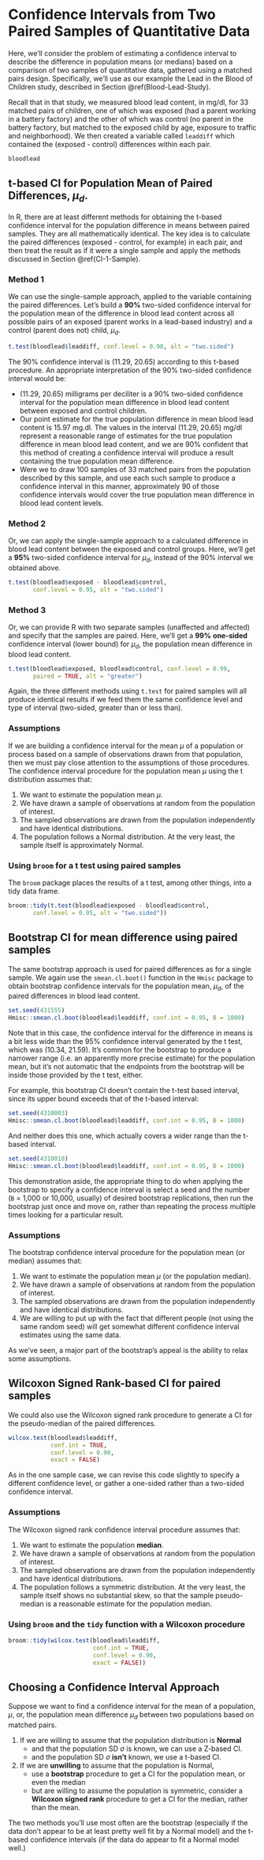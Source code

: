# Confidence Intervals from Two Paired Samples of Quantitative Data {#CI-Paired-Samples}

Here, we'll consider the problem of estimating a confidence interval to describe the difference in population means (or medians) based on a comparison of two samples of quantitative data, gathered using a matched pairs design. Specifically, we'll use as our example the Lead in the Blood of Children study, described in Section \@ref(Blood-Lead-Study). 

Recall that in that study, we measured blood lead content, in mg/dl, for 33 matched pairs of children, one of which was exposed (had a parent working in a battery factory) and the other of which was control (no parent in the battery factory, but matched to the exposed child by age, exposure to traffic and neighborhood). We then created a variable called `leaddiff` which contained the (exposed - control) differences within each pair.

```r
bloodlead
```

## t-based CI for Population Mean of Paired Differences, $\mu_d$.

In R, there are at least different methods for obtaining the t-based confidence interval for the population difference in means between paired samples. They are all mathematically identical. The key idea is to calculate the paired differences (exposed - control, for example) in each pair, and then treat the result as if it were a single sample and apply the methods discussed in Section \@ref(CI-1-Sample).

### Method 1 

We can use the single-sample approach, applied to the variable containing the paired differences. Let's build a **90%** two-sided confidence interval for the population mean of the difference in blood lead content across all possible pairs of an exposed (parent works in a lead-based industry) and a control (parent does not) child, $\mu_d$.

```r
t.test(bloodlead$leaddiff, conf.level = 0.90, alt = "two.sided")
```

The 90% confidence interval is (11.29, 20.65) according to this t-based procedure. An appropriate interpretation of the 90% two-sided confidence interval would be:

- (11.29, 20.65) milligrams per deciliter is a 90% two-sided confidence interval for the population mean difference in blood lead content between exposed and control children. 
- Our point estimate for the true population difference in mean blood lead content is 15.97 mg.dl. The values in the interval (11.29, 20.65) mg/dl represent a reasonable range of estimates for the true population difference in mean blood lead content, and we are 90% confident that this method of creating a confidence interval will produce a result containing the true population mean difference.
- Were we to draw 100 samples of 33 matched pairs from the population described by this sample, and use each such sample to produce a confidence interval in this manner, approximately 90 of those confidence intervals would cover the true population mean difference in blood lead content levels.

### Method 2 

Or, we can apply the single-sample approach to a calculated difference in blood lead content between the exposed and control groups. Here, we'll get a **95%** two-sided confidence interval for $\mu_d$, instead of the 90% interval we obtained above.

```r
t.test(bloodlead$exposed - bloodlead$control, 
       conf.level = 0.95, alt = "two.sided")
```

### Method 3 

Or, we can provide R with two separate samples (unaffected and affected) and specify that the samples are paired. Here, we'll get a **99%** **one-sided** confidence interval (lower bound) for $\mu_d$, the population mean difference in blood lead content.

```r
t.test(bloodlead$exposed, bloodlead$control, conf.level = 0.99,
       paired = TRUE, alt = "greater")
```

Again, the three different methods using `t.test` for paired samples will all produce identical results if we feed them the same confidence level and type of interval (two-sided, greater than or less than).

### Assumptions

If we are building a confidence interval for the mean $\mu$ of a population or process based on a sample of observations drawn from that population, then we must pay close attention to the assumptions of those procedures. The confidence interval procedure for the population mean $\mu$ using the t distribution assumes that:

1. We want to estimate the population mean $\mu$.
2. We have drawn a sample of observations at random from the population of interest.
3. The sampled observations are drawn from the population independently and have identical distributions.
4. The population follows a Normal distribution. At the very least, the sample itself is approximately Normal.

### Using `broom` for a t test using paired samples

The `broom` package places the results of a t test, among other things, into a tidy data frame.

```r
broom::tidy(t.test(bloodlead$exposed - bloodlead$control, 
       conf.level = 0.95, alt = "two.sided"))
```

## Bootstrap CI for mean difference using paired samples

The same bootstrap approach is used for paired differences as for a single sample. We again use the `smean.cl.boot()` function in the `Hmisc` package to obtain bootstrap confidence intervals for the population mean, $\mu_d$, of the paired differences in blood lead content.

```r
set.seed(431555)
Hmisc::smean.cl.boot(bloodlead$leaddiff, conf.int = 0.95, B = 1000) 
```

Note that in this case, the confidence interval for the difference in means is a bit less wide than the 95% confidence interval generated by the t test, which was (10.34, 21.59). It's common for the bootstrap to produce a narrower range (i.e. an apparently more precise estimate) for the population mean, but it's not automatic that the endpoints from the bootstrap will be inside those provided by the t test, either. 

For example, this bootstrap CI doesn't contain the t-test based interval, since its upper bound exceeds that of the t-based interval:

```r
set.seed(4310003)
Hmisc::smean.cl.boot(bloodlead$leaddiff, conf.int = 0.95, B = 1000) 
```

And neither does this one, which actually covers a wider range than the t-based interval.

```r
set.seed(4310018)
Hmisc::smean.cl.boot(bloodlead$leaddiff, conf.int = 0.95, B = 1000) 
```

This demonstration aside, the appropriate thing to do when applying the bootstrap to specify a confidence interval is select a seed and the number (`B` = 1,000 or 10,000, usually) of desired bootstrap replications, then run the bootstrap just once and move on, rather than repeating the process multiple times looking for a particular result.

### Assumptions

The bootstrap confidence interval procedure for the population mean (or median) assumes that:

1. We want to estimate the population mean $\mu$ (or the population median).
2. We have drawn a sample of observations at random from the population of interest.
3. The sampled observations are drawn from the population independently and have identical distributions.
4. We are willing to put up with the fact that different people (not using the same random seed) will get somewhat different confidence interval estimates using the same data.

As we've seen, a major part of the bootstrap's appeal is the ability to relax some assumptions.

## Wilcoxon Signed Rank-based CI for paired samples

We could also use the Wilcoxon signed rank procedure to generate a CI for the pseudo-median of the paired differences.

```r
wilcox.test(bloodlead$leaddiff, 
            conf.int = TRUE, 
            conf.level = 0.90, 
            exact = FALSE)
```

As in the one sample case, we can revise this code slightly to specify a different confidence level, or gather a one-sided rather than a two-sided confidence interval.

### Assumptions

The Wilcoxon signed rank confidence interval procedure assumes that:

1. We want to estimate the population **median**.
2. We have drawn a sample of observations at random from the population of interest.
3. The sampled observations are drawn from the population independently and have identical distributions.
4. The population follows a symmetric distribution. At the very least, the sample itself shows no substantial skew, so that the sample pseudo-median is a reasonable estimate for the population median.

### Using `broom` and the `tidy` function with a Wilcoxon procedure

```r
broom::tidy(wilcox.test(bloodlead$leaddiff, 
                        conf.int = TRUE, 
                        conf.level = 0.90, 
                        exact = FALSE))
```

## Choosing a Confidence Interval Approach

Suppose we want to find a confidence interval for the mean of a population, $\mu$, or, the population mean difference $\mu_{d}$ between two populations based on matched pairs.

1. If we are willing to assume that the population distribution is **Normal**
    - and that the population SD $\sigma$ is known, we can use a Z-based CI.
    - and the population SD $\sigma$ **isn't** known, we use a t-based CI.
2. If we are **unwilling** to assume that the population is Normal,
    - use a **bootstrap** procedure to get a CI for the population mean, or even the median
    - but are willing to assume the population is symmetric, consider a **Wilcoxon signed rank** procedure to get a CI for the median, rather than the mean.

The two methods you'll use most often are the bootstrap (especially if the data don't appear to be at least pretty well fit by a Normal model) and the t-based confidence intervals (if the data do appear to fit a Normal model well.)
